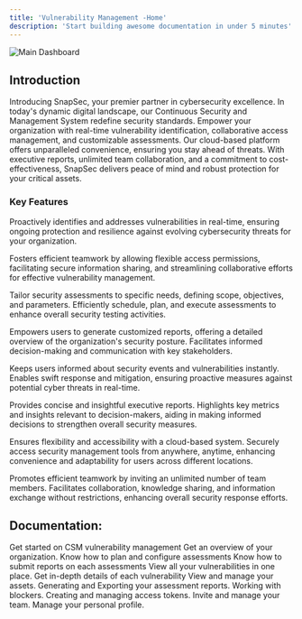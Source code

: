 ```yaml
---
title: 'Vulnerability Management -Home'
description: 'Start building awesome documentation in under 5 minutes'
---
```



<img
  className="hidden dark:block"
  src="/images/d1.png"
  alt="Main Dashboard"
/>


## Introduction

Introducing SnapSec, your premier partner in cybersecurity excellence. In today's dynamic digital landscape, our Continuous Security and Management System redefine security standards. Empower your organization with real-time vulnerability identification, collaborative access management, and customizable assessments. Our cloud-based platform offers unparalleled convenience, ensuring you stay ahead of threats. With executive reports, unlimited team collaboration, and a commitment to cost-effectiveness, SnapSec delivers peace of mind and robust protection for your critical assets.


### Key Features

<AccordionGroup>
  <Accordion icon="repeat" title="Continuous Security Monitoring:">

Proactively identifies and addresses vulnerabilities in real-time, ensuring ongoing protection and resilience against evolving cybersecurity threats for your organization.
</Accordion>
<Accordion icon="people-group" title="Collaborative Access Management:">

Fosters efficient teamwork by allowing flexible access permissions, facilitating secure information sharing, and streamlining collaborative efforts for effective vulnerability management.
</Accordion>
<Accordion icon="leaf" title="Customizable Assessment Planning:">

Tailor security assessments to specific needs, defining scope, objectives, and parameters. Efficiently schedule, plan, and execute assessments to enhance overall security testing activities.
</Accordion>
<Accordion icon="file-contract" title="Comprehensive Vulnerability Reports:">

Empowers users to generate customized reports, offering a detailed overview of the organization's security posture. Facilitates informed decision-making and communication with key stakeholders.
</Accordion>
<Accordion icon="bell" title="Real-time Notifications:">

Keeps users informed about security events and vulnerabilities instantly. Enables swift response and mitigation, ensuring proactive measures against potential cyber threats in real-time.
</Accordion>
<Accordion icon="user-tie" title="Executive Reports for Decision Makers:">

Provides concise and insightful executive reports. Highlights key metrics and insights relevant to decision-makers, aiding in making informed decisions to strengthen overall security measures.
</Accordion>
<Accordion icon="cloud" title="Cloud-Based Convenience:">

Ensures flexibility and accessibility with a cloud-based system. Securely access security management tools from anywhere, anytime, enhancing convenience and adaptability for users across different locations.
</Accordion>
<Accordion icon="people-carry-box" title="Unlimited Team Collaboration:">

Promotes efficient teamwork by inviting an unlimited number of team members. Facilitates collaboration, knowledge sharing, and information exchange without restrictions, enhancing overall security response efforts.
</Accordion>
</AccordionGroup>

## Documentation:

<CardGroup>

<Card title="Getting Started" icon="rocket" href="/products/csm/articles/getstarted">
  Get started on CSM vulnerability management
</Card>

<Card title="Dashboard" icon="table-columns" href="/products/csm/articles/dashboard">
  Get an overview of your organization.
</Card>

<Card title="Assessment Planning" icon="clipboard" href="/products/csm/articles/assessments">
  Know how to plan and configure assessments
</Card>

<Card title="Submitting reports on assessment" icon="paper-plane" href="/products/csm/articles/submit_report">
  Know how to submit reports on each assessments
</Card>

<Card title="Vulnerability List" icon="list" href="/products/csm/articles/list">
  View all your vulnerabilities in one place.
</Card>

<Card title="Vulnerability Report" icon="bug" href="/products/csm/articles/vuln_reports">
  Get in-depth details of each vulnerability
</Card>

<Card title="Assets" icon="sitemap" href="/products/csm/articles/assets">
  View and manage your assets.
</Card>

<Card title="Assessment Report" icon="file-export" href="/products/csm/articles/report">
  Generating and Exporting your assessment reports.
</Card>

<Card title="Blocker" icon="list-check" href="/products/csm/articles/blockers">
  Working with blockers.
</Card>

<Card title="API Token" icon="key" href="/products/csm/articles/apikey">
  Creating and managing access tokens.
</Card>

<Card title="User Management" icon="users" href="/products/csm/articles/users">
  Invite and manage your team.
</Card>

<Card title="Manage your personal profile" icon="address-card" href="/products/csm/articles/profile">
  Manage your personal profile.
</Card>



</CardGroup>
